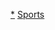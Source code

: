 {{portal box|歐洲|體育運動}}
{{Year by category
| m = 1
| c = 9
| d = 7
| y = 6
| cat = 歐洲體育
| sortkey = 歐洲體育
| in = 
| parent = 各年份歐洲體育
| subcat = 1976年歐洲
}}
[[Category:1976年體育|*]]
[[Category:1976年歐洲|Sports]]